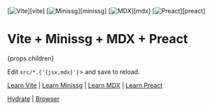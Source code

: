 
<div class="app">
[<img src={ViteLogo} class="logo" alt="Vite" />][vite]
[<img src={MinissgLogo} class="logo" alt="Minissg" />][minissg]
[<img src={MDXLogo} class="logo" alt="MDX" />][mdx]
[<img src={PreactLogo} class="logo" alt="Preact" />][preact]

# Vite + Minissg + MDX + Preact

{props.children}

Edit `src/*.{'{jsx,mdx}'}`> and save to reload.

[Learn Vite][vite]
| [Learn Minissg][minissg]
| [Learn MDX][mdx]
| [Learn Preact][preact]

[Hydrate](./index.mdx) | [Browser](./browser.mdx)

</div>

[vite]: https://vitejs.dev
[minissg]: https://github.com/uenoB/minissg
[mdx]: https://mdxjs.com
[preact]: https://preactjs.com
